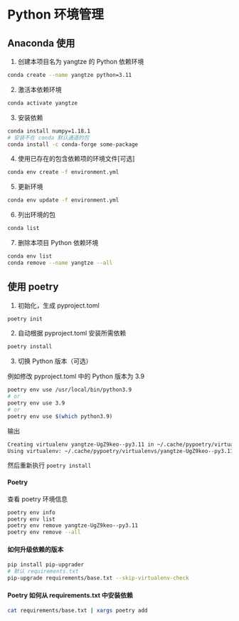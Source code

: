 # Python 环境管理

## Anaconda 使用

1. 创建本项目名为 yangtze 的 Python 依赖环境

```sh
conda create --name yangtze python=3.11
```

2. 激活本依赖环境

```sh
conda activate yangtze
```

3. 安装依赖

```sh
conda install numpy=1.18.1
# 安装不在 conda 默认通道的包
conda install -c conda-forge some-package
```

4. 使用已存在的包含依赖项的环境文件[可选]

```sh
conda env create -f environment.yml
```

5. 更新环境

```sh
conda env update -f environment.yml
```

6. 列出环境的包

```sh
conda list
```

7. 删除本项目 Python 依赖环境

```sh
conda env list
conda remove --name yangtze --all
```

## 使用 poetry

1. 初始化，生成 pyproject.toml

```sh
poetry init
```

2. 自动根据 pyproject.toml 安装所需依赖

```sh
poetry install
```

3. 切换 Python 版本（可选）

例如修改 pyproject.toml 中的 Python 版本为 3.9

```sh
poetry env use /usr/local/bin/python3.9
# or
poetry env use 3.9
# or
poetry env use $(which python3.9)
```

输出

```sh
Creating virtualenv yangtze-UgZ9keo--py3.11 in ~/.cache/pypoetry/virtualenvs
Using virtualenv: ~/.cache/pypoetry/virtualenvs/yangtze-UgZ9keo--py3.11
```

然后重新执行 `poetry install`

#### Poetry

查看 poetry 环境信息

```sh
poetry env info
poetry env list
poetry env remove yangtze-UgZ9keo--py3.11
poetry env remove --all
```

#### 如何升级依赖的版本

```sh
pip install pip-upgrader
# 默认 requirements.txt
pip-upgrade requirements/base.txt --skip-virtualenv-check
```

#### Poetry 如何从 requirements.txt 中安装依赖

```sh
cat requirements/base.txt | xargs poetry add
```
